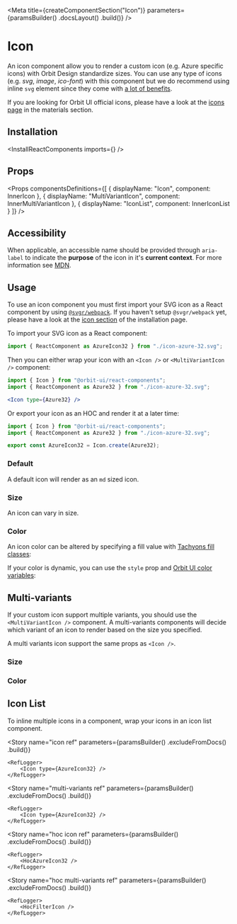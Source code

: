 
<Meta
    title={createComponentSection("Icon")}
    parameters={paramsBuilder()
        .docsLayout(<ReactComponentsLayout sourcePath="/packages/react-components/src/icons/src" />)
        .build()}
/>

# Icon

An icon component allow you to render a custom icon (e.g. Azure specific icons) with Orbit Design standardize sizes. You can use any type of icons (e.g. _svg_, _image_, _ico-font_) with this component but we do recommend using inline `svg` element since they come with [a lot of benefits](https://www.jotform.com/blog/why-you-should-embed-svg-inline-98570).

If you are looking for Orbit UI official icons, please have a look at the [icons page](?path=/docs/materials-icons--page#gallery) in the materials section.

## Installation

<InstallReactComponents imports={<Imports />} />

## Props

<Props
    componentsDefinitions={[
        { displayName: "Icon", component: InnerIcon },
        { displayName: "MultiVariantIcon", component: InnerMultiVariantIcon },
        { displayName: "IconList", component: InnerIconList }
    ]}
/>

## Accessibility

When applicable, an accessible name should be provided through `aria-label` to indicate the **purpose** of the icon in it's **current context**. For more information see [MDN](https://developer.mozilla.org/en-US/docs/Web/Accessibility/ARIA/ARIA_Techniques/Using_the_aria-label_attribute).

## Usage

To use an icon component you must first import your SVG icon as a React component by using [`@svgr/webpack`](https://react-svgr.com/docs/getting-started/). If you haven't setup `@svgr/webpack` yet, please have a look at the [icon section](?path=/docs/getting-started-installation--page#icons) of the installation page.

To import your SVG icon as a React component:

```jsx dark
import { ReactComponent as AzureIcon32 } from "./icon-azure-32.svg";
```

Then you can either wrap your icon with an `<Icon />` or `<MultiVariantIcon />` component:

```jsx dark
import { Icon } from "@orbit-ui/react-components";
import { ReactComponent as Azure32 } from "./icon-azure-32.svg";

<Icon type={Azure32} />
```

Or export your icon as an HOC and render it at a later time:

```jsx dark
import { Icon } from "@orbit-ui/react-components";
import { ReactComponent as Azure32 } from "./icon-azure-32.svg";

export const AzureIcon32 = Icon.create(Azure32);
```

<IndexFileUsage />

### Default

A default icon will render as an `md` sized icon.

<Preview>
    <Story name="default">
        <CheckeredBackground>
            <Icon type={AzureIcon32} />
        </CheckeredBackground>
    </Story>
</Preview>

### Size

An icon can vary in size.

<Preview>
    <Story name="size">
        <CheckeredBackground>
            <Inline verticalAlign="end" gap={2}>
                <Icon type={AzureIcon32} size="2xs" />
                <Icon type={AzureIcon32} size="xs" />
                <Icon type={AzureIcon32} size="sm" />
                <Icon type={AzureIcon32} />
                <Icon type={AzureIcon32} size="lg" />
                <Icon type={AzureIcon32} size="xl" />
            </Inline>
        </CheckeredBackground>
    </Story>
</Preview>

### Color

An icon color can be altered by specifying a fill value with [Tachyons fill classes](?path=/docs/materials-colors--page#tachyons):

<Preview>
    <Story name="color">
        <CheckeredBackground>
            <Inline verticalAlign="end" gap={2}>
                <Icon type={AzureIcon32} size="lg" className="fill-primary-100" />
                <Icon type={AzureIcon32} size="lg" className="fill-primary-500" />
                <Icon type={AzureIcon32} size="lg" className="fill-primary-900" />
            </Inline>
        </CheckeredBackground>
    </Story>
</Preview>

If your color is dynamic, you can use the `style` prop and [Orbit UI color variables](?path=/docs/getting-started-foundation--page#colors):

<Preview>
    <Story name="dynamic-color">
        <CheckeredBackground>
            <Inline verticalAlign="end" gap={2}>
                <Icon type={AzureIcon32} size="lg" style={{ fill: "var(--primary-100)" }} />
                <Icon type={AzureIcon32} size="lg" style={{ fill: "var(--primary-500)" }} />
                <Icon type={AzureIcon32} size="lg" style={{ fill: "var(--primary-900)" }} />
            </Inline>
        </CheckeredBackground>
    </Story>
</Preview>

## Multi-variants

If your custom icon support multiple variants, you should use the `<MultiVariantIcon />` component. A multi-variants components will decide which variant of an icon to render based on the size you specified.

A multi variants icon support the same props as `<Icon />`.

### Size

<Preview>
    <Story name="multi-variants size">
        <CheckeredBackground>
            <Inline verticalAlign="end" gap={2}>
                <MultiVariantIcon type24={FilterIcon24} type32={FilterIcon32} size="2xs" />
                <MultiVariantIcon type24={FilterIcon24} type32={FilterIcon32} size="xs" />
                <MultiVariantIcon type24={FilterIcon24} type32={FilterIcon32} size="sm" />
                <MultiVariantIcon type24={FilterIcon24} type32={FilterIcon32} />
                <MultiVariantIcon type24={FilterIcon24} type32={FilterIcon32} size="lg" />
                <MultiVariantIcon type24={FilterIcon24} type32={FilterIcon32} size="xl" />
            </Inline>
        </CheckeredBackground>
    </Story>
</Preview>

### Color

<Preview>
    <Story name="multi-variants color">
        <CheckeredBackground>
            <Inline verticalAlign="end" gap={2}>
                <MultiVariantIcon type24={FilterIcon24} type32={FilterIcon32} size="lg" className="fill-primary-100" />
                <MultiVariantIcon type24={FilterIcon24} type32={FilterIcon32} size="lg" className="fill-primary-500" />
                <MultiVariantIcon type24={FilterIcon24} type32={FilterIcon32} size="lg" className="fill-primary-900" />
            </Inline>
        </CheckeredBackground>
    </Story>
</Preview>

## Icon List

To inline multiple icons in a component, wrap your icons in an icon list component.

<Preview>
    <Story name="icon list">
        <IconList>
            <Icon type={AzureIcon32} />
            <Icon type={FilterIcon32} />
            <Icon type={AzureIcon32} />
        </IconList>
    </Story>
</Preview>

<Story
    name="icon ref"
    parameters={paramsBuilder()
        .excludeFromDocs()
        .build()}
>
    <RefLogger>
        <Icon type={AzureIcon32} />
    </RefLogger>
</Story>

<Story
    name="multi-variants ref"
    parameters={paramsBuilder()
        .excludeFromDocs()
        .build()}
>
    <RefLogger>
        <Icon type={AzureIcon32} />
    </RefLogger>
</Story>


<Story
    name="hoc icon ref"
    parameters={paramsBuilder()
        .excludeFromDocs()
        .build()}
>
    <RefLogger>
        <HocAzureIcon32 />
    </RefLogger>
</Story>


<Story
    name="hoc multi-variants ref"
    parameters={paramsBuilder()
        .excludeFromDocs()
        .build()}
>
    <RefLogger>
        <HocFilterIcon />
    </RefLogger>
</Story>
